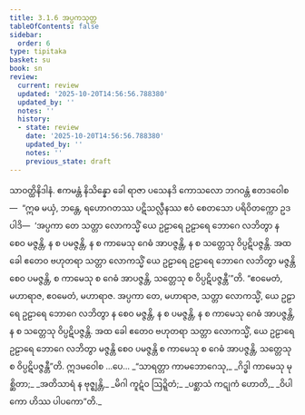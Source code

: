 ```yaml
---
title: 3.1.6 အပ္ပကသုတ္တ
tableOfContents: false
sidebar:
  order: 6
type: tipitaka
basket: su
book: sn
review:
  current: review
  updated: '2025-10-20T14:56:56.788380'
  updated_by: ''
  notes: ''
  history:
  - state: review
    date: '2025-10-20T14:56:56.788380'
    updated_by: ''
    notes: ''
    previous_state: draft
---
```



<DynamicBreadcrumb />


<ReviewStatus review={frontmatter.review} showDetails={true} />

<HypothesisAnnotation frontmatter={frontmatter} />

<Division number="117" book="sn" e="ch" v="18" p="298">

<Paragraph number="605" book="sn">
သာဝတ္ထိနိဒါနံ. ဧကမန္တံ နိသိန္နော ခေါ ရာဇာ ပသေနဒိ ကောသလော ဘဂဝန္တံ ဧတဒဝေါစ—  “ဣဓ မယှံ, ဘန္တေ, ရဟောဂတဿ ပဋိသလ္လီနဿ ဧဝံ စေတသော ပရိဝိတက္ကော ဥဒပါဒိ—  ‘အပ္ပကာ တေ သတ္တာ လောကသ္မိံ ယေ ဥဠာရေ ဥဠာရေ ဘောဂေ လဘိတွာ န စေဝ မဇ္ဇန္တိ, န စ ပမဇ္ဇန္တိ, န စ ကာမေသု ဂေဓံ အာပဇ္ဇန္တိ, န စ သတ္တေသု ဝိပ္ပဋိပဇ္ဇန္တိ. အထ ခေါ ဧတေဝ ဗဟုတရာ သတ္တာ လောကသ္မိံ ယေ ဥဠာရေ ဥဠာရေ ဘောဂေ လဘိတွာ မဇ္ဇန္တိ စေဝ ပမဇ္ဇန္တိ, စ ကာမေသု စ ဂေဓံ အာပဇ္ဇန္တိ, သတ္တေသု စ ဝိပ္ပဋိပဇ္ဇန္တီ’”တိ.
</Paragraph>

<Paragraph number="606" book="sn">
“ဧဝမေတံ, မဟာရာဇ, ဧဝမေတံ, မဟာရာဇ. အပ္ပကာ တေ, မဟာရာဇ, သတ္တာ လောကသ္မိံ, ယေ ဥဠာရေ ဥဠာရေ ဘောဂေ လဘိတွာ န စေဝ မဇ္ဇန္တိ, န စ ပမဇ္ဇန္တိ, န စ ကာမေသု ဂေဓံ အာပဇ္ဇန္တိ, န စ သတ္တေသု ဝိပ္ပဋိပဇ္ဇန္တိ. အထ ခေါ ဧတေဝ ဗဟုတရာ သတ္တာ လောကသ္မိံ, ယေ ဥဠာရေ ဥဠာရေ ဘောဂေ လဘိတွာ မဇ္ဇန္တိ စေဝ ပမဇ္ဇန္တိ စ ကာမေသု စ ဂေဓံ အာပဇ္ဇန္တိ, သတ္တေသု စ ဝိပ္ပဋိပဇ္ဇန္တီ”တိ. ဣဒမဝေါစ …ပေ…
</Paragraph>

<Paragraph number="607" type="verses" book="sn">
_“သာရတ္တာ ကာမဘောဂေသု,_  
_ဂိဒ္ဓါ ကာမေသု မုစ္ဆိတာ;_  
_အတိသာရံ န ဗုဇ္ဈန္တိ,_  
_မိဂါ ကူဋံဝ ဩဍ္ဍိတံ;_  
_ပစ္ဆာသံ ကဋုကံ ဟောတိ,_  
_ဝိပါကော ဟိဿ ပါပကော”တိ._
</Paragraph>
</Division>